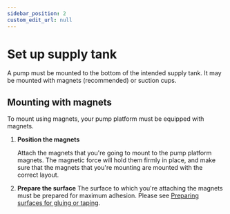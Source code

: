 ```yaml
---
sidebar_position: 2
custom_edit_url: null
---
```


# Set up supply tank

A pump must be mounted to the bottom of the intended supply tank. It may be mounted with magnets (recommended) or suction cups.


## Mounting with magnets
To mount using magnets, your pump platform must be equipped with magnets.

1. **Position the magnets**
    
    Attach the magnets that you're going to mount to the pump platform magnets. The magnetic force will hold them firmly in place, and make sure that the magnets that you're mounting are mounted with the correct layout.

2. **Prepare the surface**
    The surface to which you're attaching the magnets must be prepared for maximum adhesion. Please see [Preparing surfaces for gluing or taping](../preparing-surfaces-for-gluing-or-taping).